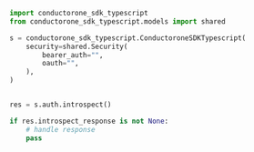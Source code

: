 ```python Introspect.py
import conductorone_sdk_typescript
from conductorone_sdk_typescript.models import shared

s = conductorone_sdk_typescript.ConductoroneSDKTypescript(
    security=shared.Security(
        bearer_auth="",
        oauth="",
    ),
)


res = s.auth.introspect()

if res.introspect_response is not None:
    # handle response
    pass
```
